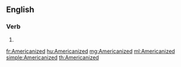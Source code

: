 ==English==

===Verb===
{{head|en|verb form}}

# {{en-past of|Americanize}}

[[fr:Americanized]]
[[hu:Americanized]]
[[mg:Americanized]]
[[ml:Americanized]]
[[simple:Americanized]]
[[th:Americanized]]